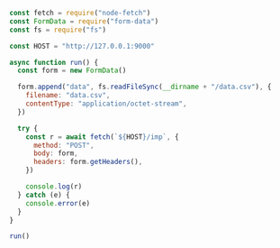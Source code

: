```javascript
const fetch = require("node-fetch")
const FormData = require("form-data")
const fs = require("fs")

const HOST = "http://127.0.0.1:9000"

async function run() {
  const form = new FormData()

  form.append("data", fs.readFileSync(__dirname + "/data.csv"), {
    filename: "data.csv",
    contentType: "application/octet-stream",
  })

  try {
    const r = await fetch(`${HOST}/imp`, {
      method: "POST",
      body: form,
      headers: form.getHeaders(),
    })

    console.log(r)
  } catch (e) {
    console.error(e)
  }
}

run()
```
